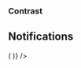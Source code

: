 
<PageTitle src="components/Form/Radio" title="RadioGroup" />
<Subtitle />
<Description />
<Primary />
<ArgsTable story={PRIMARY_STORY} />
<Stories />

### Contrast

<Canvas contrast>
  <FormComponentDemo initialValue="one" property="value" type="radio">
    <RadioGroup contrast legend="Super fantastic label" radios={radios} value="one" />
  </FormComponentDemo>
</Canvas>

## Notifications

<Canvas>
  <Looper
    list={['danger', 'warning', 'success', 'primary', 'neutral']}
    render={level => (
      <Rhythm grouped mb={4}>
        <FormComponentDemo initialValue="one" property="value" type="radio">
          <NotifiedRadioGroup
            layout="inline"
            legend="Super fantastic legend"
            level={level}
            notification={`This is an example ${level} notification.`}
            onChange={action('changed')}
            radios={radios}
            value="one"
          />
        </FormComponentDemo>
      </Rhythm>
    )}
  />
</Canvas>
